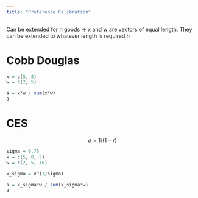```yaml
---
title: "Preference Calibration"
---
```


Can be extended for n goods -> x and w are vectors of equal length. They can be extended to whatever length is required.h

# Cobb Douglas

```r
x = c(5, 8)
w = c(2, 5)

a = x*w / sum(x*w)
a
```

# CES

$$
\sigma = 1/(1-r)
$$

```r
sigma = 0.75
x = c(5, 8, 5)
w = c(2, 5, 10)

x_sigma = x^(1/sigma)

a = x_sigma*w / sum(x_sigma*w)
a
```
